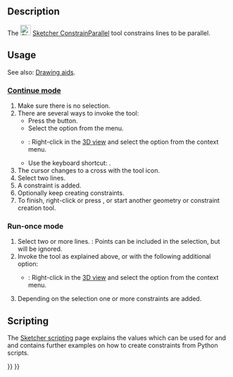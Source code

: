 <languages/>

{{Docnav
|[[Sketcher_ConstrainVertical|Vertical]]
|[[Sketcher_ConstrainPerpendicular|Perpendicular]]
|[[Sketcher_Workbench|Sketcher]]
|IconL=Sketcher_ConstrainVertical.svg
|IconR=Sketcher_ConstrainPerpendicular.svg
|IconC=Workbench_Sketcher.svg
}}

<div class="mw-translate-fuzzy">
{{GuiCommand/pt
|Name=Constraint Parallel
|Name/pt=Constraint Parallel
|Workbenches=[[Sketcher Workbench/pt|Sketcher]], [[PartDesign Workbench/pt|PartDesign]]
|MenuLocation=Sketch → Sketcher constraints → Constrain parallel
|SeeAlso=[[Sketcher_ConstrainVertical/pt|Constraint Vertical]], [[Sketcher_ConstrainHorizontal/pt|Constraint Horizontal]]
}}
</div>

==Description== 

The [[Image:Sketcher_ConstrainParallel.svg|24px]] [[Sketcher_ConstrainParallel|Sketcher ConstrainParallel]] tool constrains lines to be parallel.

==Usage==

See also: [[Sketcher_Workbench#Drawing_aids|Drawing aids]].

===[[Sketcher_Workbench#Continue_modes|Continue mode]]===

# Make sure there is no selection.
# There are several ways to invoke the tool:
#* Press the {{Button|[[Image:Sketcher_ConstrainParallel.svg|16px]] [[Sketcher_ConstrainParallel|Constrain parallel]]}} button.
#* Select the {{MenuCommand|Sketch → Sketcher constraints → [[Image:Sketcher_ConstrainParallel.svg|16px]] Constrain parallel}} option from the menu.
#* {{Version|1.0}}: Right-click in the [[3D_view|3D view]] and select the {{MenuCommand|Constrain → [[Image:Sketcher_ConstrainParallel.svg|16px]] Constrain parallel}} option from the context menu.
#* Use the keyboard shortcut: {{KEY|P}}.
# The cursor changes to a cross with the tool icon.
# Select two lines.
# A constraint is added.
# Optionally keep creating constraints.
# To finish, right-click or press {{KEY|Esc}}, or start another geometry or constraint creation tool.

===Run-once mode===

# Select two or more lines. {{Version|1.0}}: Points can be included in the selection, but will be ignored.
# Invoke the tool as explained above, or with the following additional option:
#* {{Version|1.0}}: Right-click in the [[3D_view|3D view]] and select the {{MenuCommand|[[Image:Sketcher_ConstrainParallel.svg|16px]] Constrain parallel}} option from the context menu.
# Depending on the selection one or more constraints are added.

== Scripting ==

{{Code|code=Sketch.addConstraint(Sketcher.Constraint('Parallel', Line1, Line2))}}

The [[Sketcher_scripting|Sketcher scripting]] page explains the values which can be used for {{incode|Line1}} and {{incode|Line2}} and  contains further examples on how to create constraints from Python scripts.


{{Docnav
|[[Sketcher_ConstrainVertical|Vertical]]
|[[Sketcher_ConstrainPerpendicular|Perpendicular]]
|[[Sketcher_Workbench|Sketcher]]
|IconL=Sketcher_ConstrainVertical.svg
|IconR=Sketcher_ConstrainPerpendicular.svg
|IconC=Workbench_Sketcher.svg
}}

{{Sketcher_Tools_navi{{#translation:}}}}
{{Userdocnavi{{#translation:}}}}